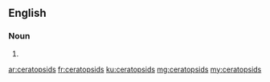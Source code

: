 ==English==

===Noun===
{{head|en|noun plural form}}

# {{plural of|ceratopsid|lang=en}}

[[ar:ceratopsids]]
[[fr:ceratopsids]]
[[ku:ceratopsids]]
[[mg:ceratopsids]]
[[my:ceratopsids]]